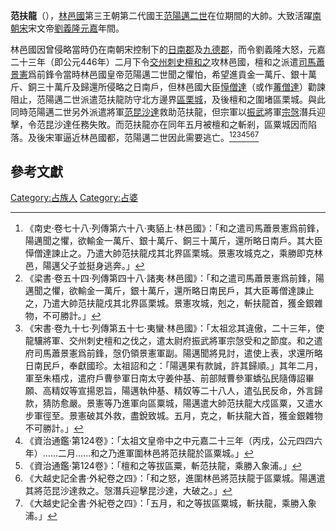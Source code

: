 '''范扶龍'''（{{bd|？||446年|catIdx=F}}），[[林邑國|林邑國]]第三王朝第二代國王[[范陽邁二世|范陽邁二世]]在位期間的大帥。大致活躍[[南朝宋|南朝宋]]宋文帝[[劉義隆|劉義隆]][[元嘉|元嘉]]年間。

林邑國因曾侵略當時仍在南朝宋控制下的[[日南郡|日南郡]]及[[九德郡|九德郡]]，而令劉義隆大怒，元嘉二十三年（即公元446年）二月下令[[交州|交州]][[刺史|刺史]][[檀和之|檀和之]]攻林邑國，檀和之派遣[[司馬|司馬]][[蕭景憲|蕭景憲]]爲前鋒令當時林邑國皇帝范陽邁二世聞之懼怕，希望進貢金一萬斤、銀十萬斤、銅三十萬斤及歸還所侵略之日南戶，但林邑國大臣[[愺僧達|愺僧達]]（或作[[䓯僧達|䓯僧達]]）勸諫阻止，范陽邁二世派遣范扶龍防守北方邊界[[區栗城|區栗城]]，及後檀和之圍堵區栗城。與此同時范陽邁二世另外派遣將軍[[范昆沙達|范昆沙達]]救助范扶龍，但宗軍以[[振武軍|振武]]將軍[[宗愨|宗愨]]潛兵迎擊，令范昆沙達任務失敗。而范扶龍亦在同年五月被檀和之斬剎，區粟城因而陷落。及後宋軍逼近林邑國都，范陽邁二世因此需要逃亡。<ref>《南史‧卷七十八‧列傳第六十八‧夷貊上‧林邑國》：「和之遣司馬蕭景憲爲前鋒，陽邁聞之懼，欲輸金一萬斤、銀十萬斤、銅三十萬斤，還所略日南戶。其大臣愺僧達諫止之。乃遣大帥范扶龍戍其北界區栗城。景憲攻城克之，乘勝即克林邑，陽邁父子並挺身逃奔。」</ref><ref>《梁書‧卷五十四‧列傳第四十八‧諸夷‧林邑國》：「和之遣司馬蕭景憲爲前鋒，陽邁聞之懼，欲輸金一萬斤，銀十萬斤，還所略日南民戶，其大臣䓯僧達諫止之，乃遣大帥范扶龍戍其北界區栗城。景憲攻城，剋之，斬扶龍首，獲金銀雜物，不可勝計。」</ref><ref>《宋書‧卷九十七‧列傳第五十七‧夷蠻‧林邑國》：「太祖忿其違傲，二十三年，使龍驤將軍、交州刺史檀和之伐之，遣太尉府振武將軍宗愨受和之節度。和之遣府司馬蕭景憲爲前鋒，愨仍領景憲軍副。陽邁聞將見討，遣使上表，求還所略日南民戶，奉獻國珍。太祖詔和之：「陽邁果有款誠，許其歸順。」其年二月，軍至朱梧戍，遣府戶曹參軍日南太守姜仲基、前部賊曹參軍蟜弘民隨傳詔畢願、高精奴等宣揚恩旨，陽邁執仲基、精奴等二十八人，遣弘民反命，外言歸款，猜防愈嚴。景憲等乃進軍向區粟城，陽邁遣大帥范扶龍大戍區粟，又遣水步軍徑至。景憲破其外救，盡銳致城。五月，克之，斬扶龍大首，獲金銀雜物不可勝計。」</ref><ref>《資治通鑑‧第124卷》：「太祖文皇帝中之中元嘉二十三年（丙戌，公元四四六年）......二月......和之乃進軍圍林邑將范扶龍於區粟城。」</ref><ref>《資治通鑑‧第124卷》：「檀和之等拔區粟，斬范扶龍，乘勝入象浦。」</ref><ref>《大越史記全書‧外紀卷之四》：「和之怒，進圍林邑將范扶龍于區粟城。陽邁遣其將范昆沙達救之。愨潛兵迎擊昆沙達，大破之。」</ref><ref>《大越史記全書‧外紀卷之四》：「五月，和之等拔區粟城，斬扶龍，乘勝入象浦。」</ref>

==參考文獻==
{{wikisource|南史/卷78}}
{{wikisource|梁書/卷54}}
{{wikisource|宋書/卷97}}
{{wikisource|資治通鑑/卷124}}
{{wikisource|大越史記全書/外紀卷之四}}
{{Reflist}}

{{DEFAULTSORT:Fan范}}
[[Category:占族人|Category:占族人]]
[[Category:占婆|Category:占婆]]
